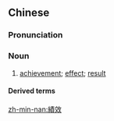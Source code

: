 {{also|绩效}}
==Chinese==
{{zh-forms|s=绩效}}

===Pronunciation===
{{zh-pron
|m=绩xiào
|c=zik1 haau6
|cat=n
}}

===Noun===
{{zh-noun}}

# [[achievement]]; [[effect]]; [[result]]

====Derived terms====
{{zh-der|關鍵績效指標|績效管理}}

[[zh-min-nan:績效]]